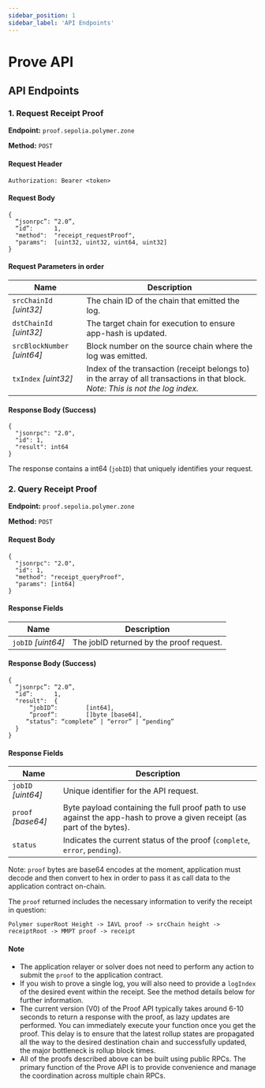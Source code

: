 ```yaml
---
sidebar_position: 1
sidebar_label: 'API Endpoints'
---
```


# Prove API

## API Endpoints

### 1. Request Receipt Proof

**Endpoint:** `proof.sepolia.polymer.zone`

**Method:** `POST`

#### Request Header
```
Authorization: Bearer <token>
```

#### Request Body
```
{
  “jsonrpc”: “2.0”,
  “id”:      1,
  "method":  "receipt_requestProof",
  "params":  [uint32, uint32, uint64, uint32]
}
```

#### Request Parameters in order

| Name                             | Description |
| -------------------------------- | --------------------------- |
| `srcChainId` _[uint32]_          | The chain ID of the chain that emitted the log. |
| `dstChainId` _[uint32]_          | The target chain for execution to ensure app-hash is updated. |
| `srcBlockNumber` _[uint64]_      | Block number on the source chain where the log was emitted. |
| `txIndex` _[uint32]_             | Index of the transaction (receipt belongs to) in the array of all transactions in that block. _Note: This is not the log index._|

#### Response Body (Success)
```
{
  "jsonrpc": "2.0",
  "id": 1,
  "result": int64
}
```
The response contains a int64 (`jobID`) that uniquely identifies your request.

### 2. Query Receipt Proof

**Endpoint:** `proof.sepolia.polymer.zone`

**Method:** `POST`

#### Request Body

```
{
  "jsonrpc": "2.0",
  "id": 1,
  "method": "receipt_queryProof",
  "params": [int64]
}
```
#### Response Fields
| Name                             | Description |
| -------------------------------- | --------------------------- |
| `jobID` _[uint64]_          | The jobID returned by the proof request. |

#### Response Body (Success)
```
{
  “jsonrpc”: “2.0”,
  “id”:      1,
  "result":  {
      “jobID”:        [int64],
      “proof”:        []byte [base64],
   	 “status”: “complete” | “error” | “pending”
  }
}
```
#### Response Fields

| Name                             | Description |
| -------------------------------- | --------------------------- |
| `jobID` _[uint64]_          | Unique identifier for the API request. |
| `proof` _[base64]_          | Byte payload containing the full proof path to use against the app-hash to prove a given receipt (as part of the bytes). |
| `status`     | Indicates the current status of the proof (`complete`, `error`, `pending`). |

Note: `proof` bytes are base64 encodes at the moment, application must decode and then convert to hex in order to pass it as call data to the application contract on-chain.

The `proof` returned includes the necessary information to verify the receipt in question:

```
Polymer superRoot Height -> IAVL proof -> srcChain height -> receiptRoot -> MMPT proof -> receipt
```

#### Note
- The application relayer or solver does not need to perform any action to submit the `proof` to the application contract.
- If you wish to prove a single log, you will also need to provide a `logIndex` of the desired event within the receipt. See the method details below for further information.
- The current version (V0) of the Proof API typically takes around 6-10 seconds to return a response with the proof, as lazy updates are performed. You can immediately execute your function once you get the proof. This delay is to ensure that the latest rollup states are propagated all the way to the desired destination chain and successfully updated, the major bottleneck is rollup block times.
- All of the proofs described above can be built using public RPCs. The primary function of the Prove API is to provide convenience and manage the coordination across multiple chain RPCs.


